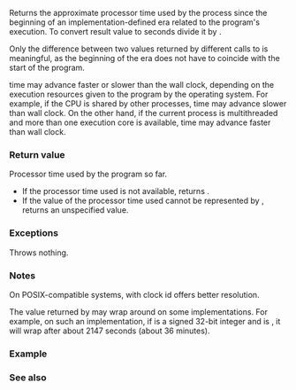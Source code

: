 {{cpp/title|clock}}
{{cpp/chrono/c/navbar}}
{{ddcl|header=ctime|
std::clock_t clock();
}}

Returns the approximate processor time used by the process since the beginning of an implementation-defined era related to the program's execution. To convert result value to seconds divide it by {{lc|CLOCKS_PER_SEC}}. 

Only the difference between two values returned by different calls to {{tt|std::clock}} is meaningful, as the beginning of the {{tt|std::clock}} era does not have to coincide with the start of the program.

{{tt|std::clock}} time may advance faster or slower than the wall clock, depending on the execution resources given to the program by the operating system. For example, if the CPU is shared by other processes, {{tt|std::clock}} time may advance slower than wall clock. On the other hand, if the current process is multithreaded and more than one execution core is available, {{tt|std::clock}} time may advance faster than wall clock.

===Return value===
Processor time used by the program so far.
* If the processor time used is not available, returns {{c|(std::clock_t)(-1)}}.
* If the value of the processor time used cannot be represented by {{lc|std::clock_t}}, returns an unspecified value.

===Exceptions===
Throws nothing.

===Notes===
On POSIX-compatible systems, {{posix|clock_getres|clock_gettime}} with clock id {{c|CLOCK_PROCESS_CPUTIME_ID}} offers better resolution.

The value returned by {{tt|clock()}} may wrap around on some implementations. For example, on such an implementation, if {{lc|std::clock_t}} is a signed 32-bit integer and {{lc|CLOCKS_PER_SEC}} is {{c|1'000'000}}, it will wrap after about 2147 seconds (about 36 minutes).

===Example===
{{example
|This example demonstrates the difference between {{tt|clock()}} time and real time.
|code=
#include &lt;chrono&gt;
#include &lt;ctime&gt;
#include &lt;iomanip&gt;
#include &lt;iostream&gt;
#include &lt;thread&gt;

// The function f() does some time-consuming work.
void f()
{
    volatile double d = 0;
    for (int n = 0; n != 10000; ++n)
        for (int m = 0; m != 10000; ++m)
            d += d * n * m;
}

int main()
{
    const std::clock_t c_start = std::clock();
    auto t_start = std::chrono::high_resolution_clock::now();
    std::thread t1(f);
    std::thread t2(f); // f() is called on two threads
    t1.join();
    t2.join();
    const std::clock_t c_end = std::clock();
    const auto t_end = std::chrono::high_resolution_clock::now();
    
    std::cout &lt;&lt; std::fixed &lt;&lt; std::setprecision(2) &lt;&lt; "CPU time used: "
              &lt;&lt; 1000.0 * (c_end - c_start) / CLOCKS_PER_SEC &lt;&lt; "ms\n"
              &lt;&lt; "Wall clock time passed: "
              &lt;&lt; std::chrono::duration&lt;double, std::milli&gt;(t_end - t_start) &lt;&lt; '\n';
}
|p=true
|output=
CPU time used: 1590.00ms
Wall clock time passed: 808.23ms
}}

===See also===
{{dsc begin}}
{{dsc inc|cpp/chrono/c/dsc ctime}}
{{dsc inc|cpp/chrono/c/dsc time}}
{{dsc see c|c/chrono/clock}}
{{dsc end}}

{{langlinks|de|es|fr|it|ja|pt|ru|zh}}